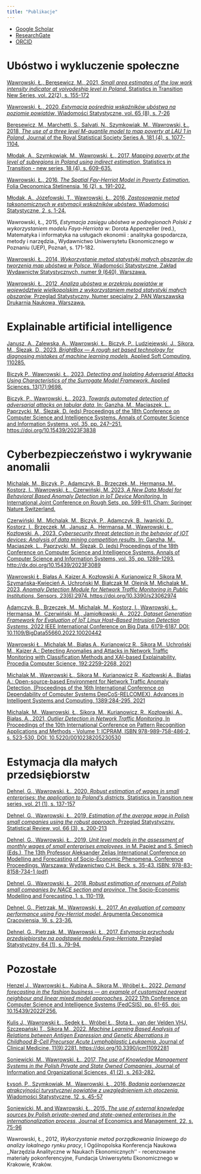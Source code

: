 ```yaml
---
title: "Publikacje"
---
```


- [Google Scholar](https://scholar.google.pl/citations?user=nQFr4NMAAAAJ)   
- [ResearchGate](https://www.researchgate.net/profile/Lukasz_Wawrowski)   
- [ORCID](https://orcid.org/0000-0002-1201-5344)


# Ubóstwo i wykluczenie społeczne

[Wawrowski, Ł., Beręsewicz, M., 2021, _Small area estimates of the low work intensity indicator at voivodeship level in Poland_, Statistics in Transition New Series, vol. 22(2), s. 155-172](articles/sit_2021.pdf)

[Wawrowski, Ł., 2020, _Estymacja pośrednia wskaźników ubóstwa na poziomie powiatów_, Wiadomości Statystyczne, vol. 65 (8), s. 7-26](https://ws.stat.gov.pl/Article/2020/8/007-026)

[Beręsewicz, M., Marchetti, S., Salvati, N., Szymkowiak, M., Wawrowski, Ł., 2018, _The use of a three level M-quantile model to map poverty at LAU 1 in Poland_, Journal of the Royal Statistical Society Series A, 181 (4), s. 1077-1104.](https://rss.onlinelibrary.wiley.com/doi/10.1111/rssa.12349)

[Młodak, A., Szymkowiak, M., Wawrowski, Ł., 2017, _Mapping poverty at the level of subregions in Poland using indirect estimation_, Statistics in Transition - new series, 18 (4), s. 609-635.](articles/sit_2017.pdf)

[Wawrowski, Ł., 2016, _The Spatial Fay-Herriot Model in Poverty Estimation_, Folia Oeconomica Stetinensia, 16 (2), s. 191-202.](articles/folia_2016.pdf)

[Młodak, A., Józefowski, T., Wawrowski, Ł., 2016, _Zastosowanie metod taksonomicznych w estymacji wskaźników ubóstwa_, Wiadomości Statystyczne, 2, s. 1-24.](articles/ws_2016_02.pdf)

Wawrowski, Ł., 2015, _Estymacja zasięgu ubóstwa w podregionach Polski z wykorzystaniem modelu Faya-Herriota_ w: Dorota Appenzeller (red.), Matematyka i informatyka na usługach ekonomii : analityka gospodarcza, metody i narzędzia., Wydawnictwo Uniwersytetu Ekonomicznego w Poznaniu (UEP), Poznań, s. 171-182.

[Wawrowski, Ł., 2014, _Wykorzystanie metod statystyki małych obszarów do tworzenia map ubóstwa w Polsce_, Wiadomości Statystyczne, Zakład Wydawnictw Statystycznych, numer 9 (640),  Warszawa.](articles/ws_2014.pdf)

[Wawrowski, Ł., 2012, _Analiza ubóstwa w przekroju powiatów w województwie wielkopolskim z wykorzystaniem metod statystyki małych obszarów_, Przegląd Statystyczny, Numer specjalny 2, PAN Warszawska Drukarnia Naukowa, Warszawa.](articles/ps_2012.pdf)

# Explainable artificial intelligence

[Janusz, A., Zalewska, A., Wawrowski, Ł., Biczyk, P., Ludziejewski, J., Sikora, M., Ślęzak, D., 2023, _BrightBox — A rough set based technology for diagnosing mistakes of machine learning models_, Applied Soft Computing, 110285.](https://www.sciencedirect.com/science/article/pii/S1568494623003034?casa_token=nDCjKI9F1m4AAAAA:64T2RssPagT6VatwfVQmfoSiWzzVu6La7YXuZMM5HOwoKhk_9TSQaqiZni4hSHdkNzPMofWP_CAN)

[Biczyk P., Wawrowski, Ł., 2023, _Detecting and Isolating Adversarial Attacks Using Characteristics of the Surrogate Model Framework_. Applied Sciences. 13(17):9698.](https://doi.org/10.3390/app13179698)

[Biczyk, P., Wawrowski, Ł., 2023, _Towards automated detection of adversarial attacks on tabular data_, In: Ganzha, M., Maciaszek, L., Paprzycki, M., Ślęzak, D. (eds) Proceedings of the 18th Conference on Computer Science and Intelligence Systems. Annals of Computer Science and Information Systems, vol. 35, pp. 247–251. https://doi.org/10.15439/2023F3838](https://doi.org/10.15439/2023F3838)

# Cyberbezpieczeństwo i wykrywanie anomalii

[Michalak, M., Biczyk, P., Adamczyk, B., Brzęczek, M., Hermansa, M., Kostorz, I., Wawrowski, Ł., Czerwiński, M. 2023, _A New Data Model for Behavioral Based Anomaly Detection in IoT Device Monitoring_. In International Joint Conference on Rough Sets, pp. 599-611. Cham: Springer Nature Switzerland.](https://link.springer.com/chapter/10.1007/978-3-031-50959-9_41)

[Czerwiński, M., Michalak, M., Biczyk, P., Adamczyk, B., Iwanicki, D., Kostorz, I., Brzęczek, M., Janusz, A., Hermansa, M., Wawrowski, Ł., Kozłowski, A., 2023, _Cybersecurity threat detection in the behavior of IOT devices: Analysis of data mining competition results_, In: Ganzha, M., Maciaszek, L., Paprzycki, M., Ślęzak, D. (eds) Proceedings of the 18th Conference on Computer Science and Intelligence Systems. Annals of Computer Science and Information Systems, vol. 35, pp. 1289–1293. http://dx.doi.org/10.15439/2023F3089](http://dx.doi.org/10.15439/2023F3089)

[Wawrowski Ł, Białas A, Kajzer A, Kozłowski A, Kurianowicz R, Sikora M, Szymańska-Kwiecień A, Uchroński M, Białczak M, Olejnik M, Michalak M., 2023, _Anomaly Detection Module for Network Traffic Monitoring in Public Institutions_, Sensors, 23(6):2974. https://doi.org/10.3390/s23062974](articles/sensors_2023.pdf)

[Adamczyk, B., Brzȩczek, M., Michalak, M., Kostorz, I., Wawrowski, Ł., Hermansa, M., Czerwiński, M., Jamiołkowski, A., 2022, _Dataset Generation Framework for Evaluation of IoT Linux Host–Based Intrusion Detection Systems_, 2022 IEEE International Conference on Big Data, 6179-6187, DOI: 10.1109/BigData55660.2022.10020442](https://ieeexplore.ieee.org/document/10020442)

[Wawrowski Ł., Michalak M., Białas A., Kurianowicz R., Sikora M., Uchroński M., Kajzer A.: Detecting Anomalies and Attacks in Network Traffic Monitoring with Classification Methods and XAI-based Explainability, Procedia Computer Science, 192:2259-2268, 2021](articles/kes_2021.pdf)

[Michalak M., Wawrowski Ł., Sikora M., Kurianowicz R., Kozłowski A., Białas A.: Open-source-based Environment for Network Traffic Anomaly Detection, (Proceedings of the 16th International Conference on Dependability of Computer Systems DepCoS-RELCOMEX), Advances in Intelligent Systems and Computing, 1389:284-295, 2021](https://link.springer.com/chapter/10.1007/978-3-030-76773-0_28)

[Michalak, M., Wawrowski, Ł., Sikora, M., Kurianowicz, R., Kozłowski, A., Białas, A., 2021, _Outlier Detection in Network Traffic Monitoring_, In Proceedings of the 10th International Conference on Pattern Recognition Applications and Methods - Volume 1: ICPRAM, ISBN 978-989-758-486-2, s. 523-530, DOI: 10.5220/0010238205230530](articles/icpram_2021.pdf)

# Estymacja dla małych przedsiębiorstw

[Dehnel, G., Wawrowski, Ł., 2020, _Robust estimation of wages in small enterprises: the application to Poland’s districts_, Statistics in Transition new series, vol. 21 (1), s. 137-157](articles/sit_2020.pdf)

[Dehnel, G., Wawrowski, Ł., 2019, _Estimation of the average wage in Polish small companies using the robust approach_, Przegląd Statystyczny, Statistical Review, vol. 66 (3), s. 200-213](articles/ps_2019.pdf)

[Dehnel, G., Wawrowski, Ł., 2019, _Unit level models in the assessment of monthly wages of small enterprises employees_, in M. Papież and S. Śmiech (Eds.), The 13th Professor Aleksander Zelias International Conference on Modelling and Forecasting of Socio-Economic Phenomena. Conference Proceedings. Warszawa: Wydawnictwo C.H. Beck, s. 35-43. ISBN: 978-83-8158-734-1 (pdf)](articles/proc_2019.pdf)

[Dehnel, G., Wawrowski, Ł., 2018, _Robust estimation of revenues of Polish small companies by NACE section and province_, The Socio-Economic Modelling and Forecasting, 1, s. 110-119.](articles/proc_2018.pdf)

[Dehnel, G., Pietrzak, M., Wawrowski, Ł., 2017, _An evaluation of company performance using Fay-Herriot model_, Argumenta Oeconomica Cracoviensia,  16, s. 23-36.](articles/aoc_2017.pdf)

[Dehnel, G., Pietrzak, M., Wawrowski, Ł., 2017, _Estymacja przychodu przedsiębiorstw na podstawie modelu Faya-Herriota_, Przegląd Statystyczny, 64 (1), s. 79-94.](articles/ps_2017.pdf)

# Pozostałe

[Henzel J., Wawrowski Ł., Kubina A., Sikora M., Wróbel Ł., 2022, _Demand forecasting in the fashion business — an example of customized nearest neighbour and linear mixed model approaches_, 2022 17th Conference on Computer Science and Intelligence Systems (FedCSIS), pp. 61-65, doi: 10.15439/2022F256.](https://ieeexplore.ieee.org/document/9909498)

[Kulis J., Wawrowski Ł., Sędek Ł., Wróbel Ł., Słota Ł., van der Velden VHJ, Szczepański T., Sikora M., 2022, _Machine Learning Based Analysis of Relations between Antigen Expression and Genetic Aberrations in Childhood B-Cell Precursor Acute Lymphoblastic Leukaemia_, Journal of Clinical Medicine, 11(9):2281. https://doi.org/10.3390/jcm11092281](articles/jcm2022.pdf)

[Soniewicki, M., Wawrowski, Ł., 2017, _The use of Knowledge Management Systems in the Polish Private and State Owned Companies_, Journal of Information and Organizational Sciences, 41 (2), s. 263-282.](articles/jios_2017.pdf)

[Łysoń, P., Szymkowiak, M., Wawrowski, Ł., 2016, _Badania porównawcze atrakcyjności turystycznej powiatów z uwzględnieniem ich otoczenia_, Wiadomości Statystyczne, 12, s. 45-57](articles/ws_2016_12.pdf)

[Soniewicki, M. and Wawrowski, Ł., 2015, _The use of external knowledge sources by Polish private-owned and state-owned enterprises in the internationalization process_, Journal of Economics and Management, 22, s. 75-96](articles/jem_2015.pdf)

Wawrowski, Ł., 2012, _Wykorzystanie metod porządkowania liniowego do analizy lokalnego rynku pracy_, I Ogólnopolska Konferencja Naukowa ,,Narzędzia Analityczne w Naukach Ekonomicznych'' - recenzowane materiały pokonferencyjne, Fundacja Uniwersytetu Ekonomicznego w Krakowie, Kraków.